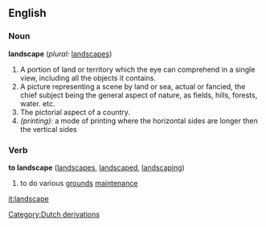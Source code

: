 ==English==

===Noun===
'''landscape'''  (''plural:'' [[landscapes]])
# A portion of land or territory which the eye can comprehend in a single view, including all the objects it contains.
# A picture representing a scene by land or sea, actual or fancied, the chief subject being the general aspect of nature, as fields, hills, forests, water. etc.
# The pictorial aspect of a country.
# ''(printing):'' a mode of printing where the horizontal sides are longer then the vertical sides

===Verb===
'''to landscape'''  ([[landscapes]], [[landscaped]], [[landscaping]])
# to do various [[ground]]s [[maintenance]]

[[it:landscape]]
[[Category:Dutch derivations]]